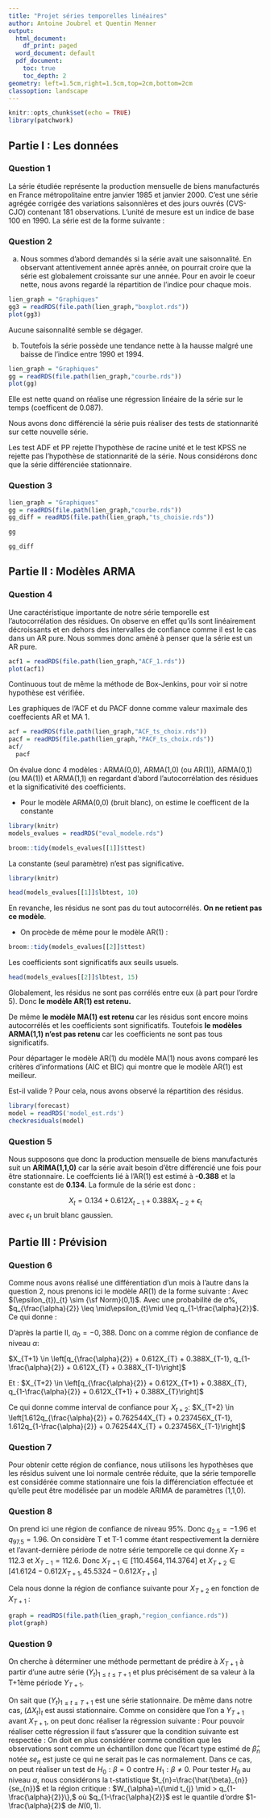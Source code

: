 ```yaml
---
title: "Projet séries temporelles linéaires"
author: Antoine Joubrel et Quentin Menner
output:
  html_document:
    df_print: paged
  word_document: default
  pdf_document:
    toc: true
    toc_depth: 2
geometry: left=1.5cm,right=1.5cm,top=2cm,bottom=2cm
classoption: landscape
---
```


```r
knitr::opts_chunk$set(echo = TRUE)
library(patchwork)
```

##  Partie I : Les données

### Question 1

La série étudiée représente la production mensuelle de biens manufacturés en France métropolitaine entre janvier 1985 et janvier 2000. C'est une série agrégée corrigée des variations saisonnières et des jours ouvrés (CVS-CJO) contenant 181 observations. L'unité de mesure est un indice de base 100 en 1990.
La série est de la forme suivante :

### Question 2

a) Nous sommes d'abord demandés si la série avait une saisonnalité. En observant attentivement année après année, on pourrait croire que la série est globalement croissante sur une année. Pour en avoir le coeur nette, nous avons regardé la répartition de l'indice pour chaque mois.

```r
lien_graph = "Graphiques"
gg3 = readRDS(file.path(lien_graph,"boxplot.rds"))
plot(gg3)

```

Aucune saisonnalité semble se dégager.

b) Toutefois la série possède une tendance nette à la hausse malgré une baisse de l'indice entre 1990 et 1994. 

```r
lien_graph = "Graphiques"
gg = readRDS(file.path(lien_graph,"courbe.rds"))
plot(gg)

```

Elle est nette quand on réalise une régression linéaire de la série sur le temps (coefficent de 0.087).

Nous avons donc différencié la série puis réaliser des tests de stationnarité sur cette nouvelle série.

Les test ADF et PP rejette l'hypothèse de racine unité et le test KPSS ne rejette pas l'hypothèse de stationnarité de la série. Nous considérons donc que la série différenciée stationnaire.

### Question 3

```r
lien_graph = "Graphiques"
gg = readRDS(file.path(lien_graph,"courbe.rds"))
gg_diff = readRDS(file.path(lien_graph,"ts_choisie.rds"))

gg

gg_diff
```

## Partie II : Modèles ARMA

### Question 4

Une caractéristique importante de notre série temporelle est l'autocorrélation des résidues. On observe en effet qu'ils sont linéairement décroissants et en dehors des intervalles de confiance comme il est le cas dans un AR pure. Nous sommes donc amèné à penser que la série est un AR pure.

```r

acf1 = readRDS(file.path(lien_graph,"ACF_1.rds"))
plot(acf1)

```

Continuous tout de même la méthode de Box-Jenkins, pour voir si notre hypothèse est vérifiée.

Les graphiques de l'ACF et du PACF donne comme valeur maximale des coeffecients AR et MA 1.

```r

acf = readRDS(file.path(lien_graph,"ACF_ts_choix.rds"))
pacf = readRDS(file.path(lien_graph,"PACF_ts_choix.rds"))
acf/
  pacf

```

On évalue donc 4 modèles : ARMA(0,0), ARMA(1,0) (ou AR(1)), ARMA(0,1) (ou MA(1)) et ARMA(1,1) en regardant d'abord l'autocorrélation des résidues et la significativité des coefficients.

- Pour le modèle ARMA(0,0) (bruit blanc), on estime le coefficent de la constante
```r
library(knitr)
models_evalues = readRDS("eval_modele.rds")

broom::tidy(models_evalues[[1]]$ttest)
```

La constante (seul paramètre) n'est pas significative.

```r
library(knitr)

head(models_evalues[[1]]$lbtest, 10)
```

En revanche, les résidus ne sont pas du tout autocorrélés. **On ne retient pas ce modèle**.

- On procède de même pour le modèle AR(1) : 
```r
broom::tidy(models_evalues[[2]]$ttest)
```

Les coefficients sont significatifs aux seuils usuels.

```r
head(models_evalues[[2]]$lbtest, 15)
```

Globalement, les résidus ne sont pas corrélés entre eux (à part pour l'ordre 5). Donc **le modèle AR(1) est retenu.**

De même **le modèle MA(1) est retenu** car les résidus sont encore moins autocorrélés et les coefficients sont significatifs. Toutefois **le modèles ARMA(1,1) n'est pas retenu** car les coefficients ne sont pas tous significatifs.

Pour départager le modèle AR(1) du modèle MA(1) nous avons comparé les critères d'informations (AIC et BIC) qui montre que le modèle AR(1) est meilleur.

Est-il valide ? Pour cela, nous avons observé la répartition des résidus.
```r
library(forecast)
model = readRDS('model_est.rds')
checkresiduals(model)
```

### Question 5

Nous supposons que donc la production mensuelle de biens manufacturés suit un **ARIMA(1,1,0)** car la série avait besoin d'être différencié une fois pour être stationnaire.
Le coeffcients lié à l'AR(1) est estimé à **-0.388** et la constante est de **0.134**. La formule de la série est donc :

$$
X_t = 0.134 + 0.612X_{t-1} + 0.388X_{t-2} + \epsilon_t
$$
avec $\epsilon_t$ un bruit blanc gaussien.

## Partie III : Prévision

### Question 6

Comme nous avons réalisé une différentiation d'un mois à l'autre dans la question 2, nous prenons ici le modèle AR(1) de la forme suivante :
\begin{align*}
\Delta X_{t+1} &= a_{0} \Delta X_{t} + \epsilon_{t} \\
X_{t+1} &= (a_{0}+1)X_{t} - a_{0}X_{t-1} + \epsilon_{t}
\end{align*}
Avec $(\epsilon_{t})_{t} \sim {\sf Norm}(0,1)$. Avec une probabilité de $\alpha\%$, $q_{\frac{\alpha}{2}} \leq \mid\epsilon_{t}\mid \leq q_{1-\frac{\alpha}{2}}$. Ce qui donne :

\begin{align*}
q_{\frac{\alpha}{2}} + (a_{0}+1)X_{T} - a_{0}X_{T-1} \leq &X_{T+1} \leq q_{1-\frac{\alpha}{2}} + (a_{0}+1)X_{T} - a_{0}X_{T-1} \\ \\

\text{Et : } q_{\frac{\alpha}{2}} + (a_{0}+1)X_{T+1} - a_{0}X_{T} \leq &X_{T+2} \leq q_{1-\frac{\alpha}{2}} + (a_{0}+1)X_{T+1} - a_{0}X_{T} \\

q_{\frac{\alpha}{2}} + (a_{0}+1)(q_{\frac{\alpha}{2}} + (a_{0}+1)X_{T} - a_{0}X_{T-1}) - a_{0}X_{T} \leq &X_{T+2} \leq q_{1-\frac{\alpha}{2}} + (a_{0}+1)(q_{1-\frac{\alpha}{2}} + (a_{0}+1)X_{T} - a_{0}X_{T-1}) - a_{0}X_{T} \\

(a_{0}+2)q_{\frac{\alpha}{2}} + (a_{0}^2+a_{0}+1)X_{T} - a_{0}(a_{0}+1)X_{T-1} \leq &X_{T+2} \leq (a_{0}+2)q_{1-\frac{\alpha}{2}} + (a_{0}^2+a_{0}+1)X_{T} - a_{0}(a_{0}+1)X_{T-1} \\

\end{align*}

D'après la partie II, $a_{0} = -0,388$. Donc on a comme région de confiance de niveau $\alpha$:

$X_{T+1} \in \left[q_{\frac{\alpha}{2}} + 0.612X_{T} + 0.388X_{T-1}, q_{1-\frac{\alpha}{2}} + 0.612X_{T} + 0.388X_{T-1}\right]$

Et : $X_{T+2} \in \left[q_{\frac{\alpha}{2}} + 0.612X_{T+1} + 0.388X_{T}, q_{1-\frac{\alpha}{2}} + 0.612X_{T+1} + 0.388X_{T}\right]$

Ce qui donne comme interval de confiance pour $X_{t+2}$: $X_{T+2} \in \left[1.612q_{\frac{\alpha}{2}} + 0.762544X_{T} + 0.237456X_{T-1}, 1.612q_{1-\frac{\alpha}{2}} + 0.762544X_{T} + 0.237456X_{T-1}\right]$

### Question 7 

Pour obtenir cette région de confiance, nous utilisons les hypothèses que les résidus suivent une loi normale centrée réduite, que la série temporelle est considérée comme stationnaire une fois la différenciation effectuée et qu'elle peut être modélisée par un modèle ARIMA de paramètres (1,1,0).

### Question 8

On prend ici une région de confiance de niveau 95%. Donc $q_{2.5}=-1.96$ et $q_{97.5}=1.96$. On considère T et T-1 comme étant respectivement la dernière et l'avant-dernière période de notre série temporelle ce qui donne $X_{T}=112.3$ et $X_{T-1}=112.6$. Donc $X_{T+1} \in \left[110.4564,114.3764\right]$ et 
$X_{T+2} \in \left[41.6124 - 0.612X_{T+1},45.5324 - 0.612X_{T+1}\right]$

Cela nous donne la région de confiance suivante pour $X_{T+2}$ en fonction de $X_{T+1}$ :
```r

graph = readRDS(file.path(lien_graph,"region_confiance.rds"))
plot(graph)
```


### Question 9

On cherche à déterminer une méthode permettant de prédire à $X_{T+1}$ à partir d'une autre série $(Y_{t})_{1 \leq t \leq T+1}$ et plus précisément de sa valeur à la T+1ème période $Y_{T+1}$.

On sait que $(Y_{t})_{1 \leq t \leq T+1}$ est une série stationnaire. De même dans notre cas, $(\Delta X_{t})_{t}$ est aussi stationnaire. Comme on considère que l'on a $Y_{T+1}$ avant $X_{T+1}$, on peut donc réaliser la régression suivante : 
\begin{align*}
\Delta X_{T+1} &= \beta Y_{T+1} + c + u_{t} \\
X_{T+1} &= \beta Y_{T+1} + X_{T} + c + u_{t} \\
\text{Avec : }\beta &= \frac{Cov(X_{t},Y_{t})}{Var(X_{t})} \\
\text{et }c &= EY_{t}-\beta EX_{t} \\
\end{align*}
Pour pouvoir réaliser cette régression il faut s'assurer que la condition suivante est respectée :
\begin{align*}
\beta \neq 0 &\iff Cov(X_{t},Y_{t}) \neq 0 \\
\end{align*}
On doit en plus considérer comme condition que les observations sont comme un échantillon donc que l'écart type estimé de $\hat{\beta}_{n}$ notée $se_{n}$ est juste ce qui ne serait pas le cas normalement.
Dans ce cas, on peut réaliser un test de $H_{0} : \beta = 0$ contre $H_{1} : \beta \neq 0$.
Pour tester $H_{0}$ au niveau $\alpha$, nous considérons la t-statistique $t_{n}=\frac{\hat{\beta}_{n}}{se_{n}}$ et la région critique :
$W_{\alpha}=\{\mid t_{j} \mid > q_{1-\frac{\alpha}{2}}\},$
où $q_{1-\frac{\alpha}{2}}$ est le quantile d'ordre $1-\frac{\alpha}{2}$ de $N(0,1)$.